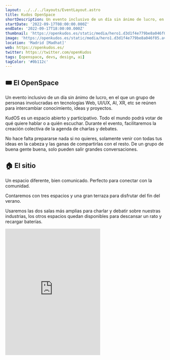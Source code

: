 ```yaml
---
layout: ../../../layouts/EventLayout.astro
title: Kudos OpenSpace
shortDescription: Un evento inclusivo de un día sin ánimo de lucro, en el que un grupo de personas involucradas en tecnologías Web, UI/UX, AI, XR, etc se reúnen para intercambiar conocimiento, ideas y proyectos.
startDate: '2022-09-17T08:00:00.000Z'
endDate: '2022-09-17T18:00:00.000Z'
thumbnail: 'https://openkudos.es/static/media/hero1.d3d1f4e779be8a046f05.avif'
image: 'https://openkudos.es/static/media/hero1.d3d1f4e779be8a046f05.avif'
location: 'Madrid [Madhat]'
web: https://openkudos.es/
twitter: https://twitter.com/openKudos
tags: [openspace, devs, design, ai]
tagColor: '#0b112c'
---
```


## 🎟   El OpenSpace
Un evento inclusivo de un día sin ánimo de lucro, en el que un grupo de personas involucradas en tecnologías Web, UI/UX, AI, XR, etc se reúnen para intercambiar conocimiento, ideas y proyectos.

KudOS es un espacio abierto y participativo. Todo el mundo podrá votar de qué quiere hablar o a quién escuchar. Durante el evento, facilitaremos la creación colectiva de la agenda de charlas y debates.

No hace falta prepararse nada si no quieres, solamente venir con todas tus ideas en la cabeza y las ganas de compartirlas con el resto. De un grupo de buena gente buena, solo pueden salir grandes conversaciones.

## 🏠 El sitio

Un espacio diferente, bien comunicado. Perfecto para conectar con la comunidad.

Contaremos con tres espacios y una gran terraza para disfrutar del fin del verano.

Usaremos las dos salas más amplias para charlar y debatir sobre nuestras industrias, los otros espacios quedan disponibles para descansar un rato y recargar baterías.

<iframe className="w-full mt-4" height="400" src="https://www.google.com/maps/embed?pb=!1m18!1m12!1m3!1d3035.6695369580343!2d-3.7016978840984827!3d40.46045057935998!2m3!1f0!2f0!3f0!3m2!1i1024!2i768!4f13.1!3m3!1m2!1s0xd4229d26db96291%3A0xc40177bafab6f578!2sMadhat!5e0!3m2!1ses!2ses!4v1664090035017!5m2!1ses!2ses" style="border:0;" allowfullscreen="" loading="lazy" referrerpolicy="no-referrer-when-downgrade"></iframe>

